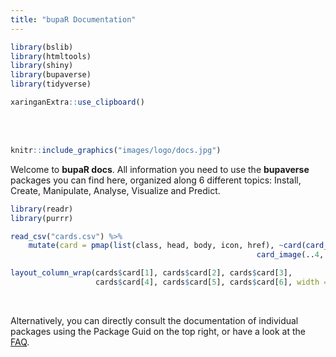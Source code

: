 ```yaml
---
title: "bupaR Documentation"
---
```


```r
library(bslib)
library(htmltools)
library(shiny)
library(bupaverse)
library(tidyverse)
```

```r
xaringanExtra::use_clipboard()
```



<br/>
<br/>


```r
knitr::include_graphics("images/logo/docs.jpg")
```

Welcome to **bupaR docs**. All information you need to use the **bupaverse** packages you can find here, organized along 6 different topics: Install, Create, Manipulate, Analyse, Visualize and Predict. 


```r
library(readr)
library(purrr)

read_csv("cards.csv") %>%
    mutate(card = pmap(list(class, head, body, icon, href), ~card(card_header(class = ..1, ..2), 
                                                       card_image(..4, href = ..5)))) -> cards

layout_column_wrap(cards$card[1], cards$card[2], cards$card[3],
                   cards$card[4], cards$card[5], cards$card[6], width = "125px")
```

<br/>

Alternatively, you can directly consult the documentation of individual packages using the Package Guid on the top right, or have a look at the [FAQ](faq.html). 



